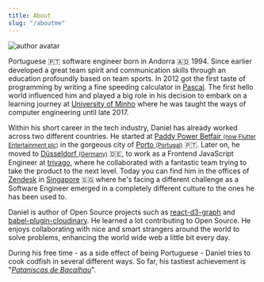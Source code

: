 ```yaml
---
title: About
slug: "/aboutme"
---
```


![author avatar](./daniel.jpg)

Portuguese 🇵🇹 software engineer born in Andorra 🇦🇩 1994. Since earlier developed a great team spirit and communication skills through an education profoundly based on team sports.
In 2012 got the first taste of programming by writing a fine speeding calculator in <a href="https://en.wikipedia.org/wiki/Pascal_(programming_language)" target="_blank" title="Pascal is an imperative and procedural programming language">Pascal</a>.
The first hello world influenced him and played a big role in his decision to embark on a learning journey at <a href="https://www.uminho.pt/EN" target="_blank" title="Official website of University of Minho, Braga, Portugal">University of Minho</a> where he was taught the ways of computer engineering until late 2017.

Within his short career in the tech industry, Daniel has already worked across two different countries. He started at <a href="https://www.flutter.com/" target="_blank" title="Wikipedia page of Flutter Entertainment">Paddy Power Betfair <small>(now Flutter Entertainment plc)</small></a> in the gorgeous city of <a href="https://en.wikipedia.org/wiki/Porto" target="_blank" title="Wikipedia page for Porto, city in Portugal">Porto <small>(Portugal)</small></a> 🇵🇹. Later on, he moved to <a href="https://en.wikipedia.org/wiki/D%C3%BCsseldorf" target="_blank" title="Wikipedia page for, Dusseldorf, city in Germany">Düsseldorf <small>(Germany)</small></a> 🇩🇪, to work as a Frontend JavaScript Engineer at <a href="https://www.trivago.com/" target="_blank" title="Find your ideal hotel and compare prices from different websites">trivago</a>, where he collaborated with a fantastic team trying to take the product to the next level.
Today you can find him in the offices of <a href="https://www.zendesk.com/" target="_blank" title="The best customer experiences are built with Zendesk">Zendesk</a> in <a href="https://en.wikipedia.org/wiki/Singapore" target="_blank" title="Singapore, officially the Republic of Singapore, is a sovereign island city-state in Southeast Asia">Singapore</a> 🇸🇬 where he's facing a different challenge as a Software Engineer emerged in a completely different culture to the ones he has been used to.

Daniel is author of Open Source projects such as <a href="https://github.com/danielcaldas/react-d3-graph" target="_blank" title="Interactive and configurable graphs with react and d3 effortlessly">react-d3-graph</a> and <a href="https://github.com/danielcaldas/react-d3-graph" target="_blank" title="Compile cloudinary URLs at build time.">babel-plugin-cloudinary</a>. He learned a lot contributing to Open Source. He enjoys collaborating with nice and smart strangers around the world to solve problems, enhancing the world wide web a little bit every day.

During his free time - as a side effect of being Portuguese - Daniel tries to cook codfish in several different ways. So far, his tastiest achievement is "<a href="https://lifestyle.sapo.pt/sabores/receitas/pataniscas-de-bacalhau-4" target="_blank" title="Portuguese recipe of codfish cakes"><i>Pataniscas de Bacalhau</i></a>".
